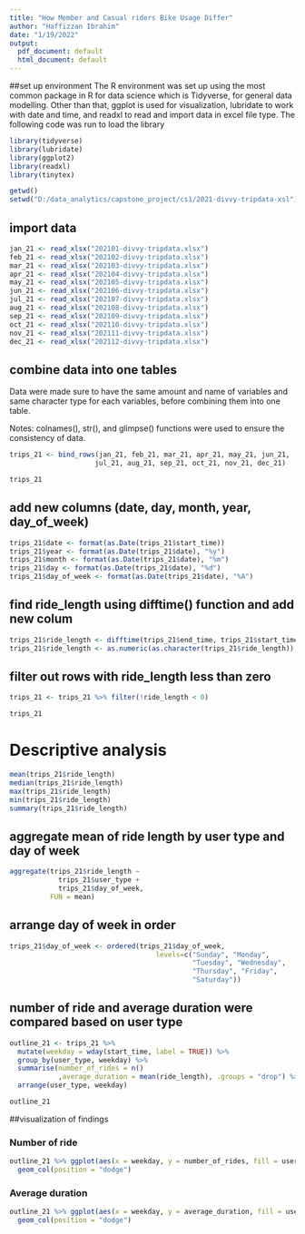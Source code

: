 ---
title: "How Member and Casual riders Bike Usage Differ"
author: "Haffizzan Ibrahim"
date: "1/19/2022"
output:
  pdf_document: default
  html_document: default
---
##set up environment
The R environment was set up using the most common package in R for data science which is Tidyverse, for general data modelling. Other than that, ggplot is used for visualization, lubridate to work with date and time, and readxl to read and import data in excel file type. The following code was run to load the library

```{r}
library(tidyverse)
library(lubridate)
library(ggplot2)
library(readxl)
library(tinytex)

getwd()
setwd("D:/data_analytics/capstone_project/cs1/2021-divvy-tripdata-xsl")
```
## import data

```{r}
jan_21 <- read_xlsx("202101-divvy-tripdata.xlsx")
feb_21 <- read_xlsx("202102-divvy-tripdata.xlsx")
mar_21 <- read_xlsx("202103-divvy-tripdata.xlsx")
apr_21 <- read_xlsx("202104-divvy-tripdata.xlsx")
may_21 <- read_xlsx("202105-divvy-tripdata.xlsx")
jun_21 <- read_xlsx("202106-divvy-tripdata.xlsx")
jul_21 <- read_xlsx("202107-divvy-tripdata.xlsx")
aug_21 <- read_xlsx("202108-divvy-tripdata.xlsx")
sep_21 <- read_xlsx("202109-divvy-tripdata.xlsx")
oct_21 <- read_xlsx("202110-divvy-tripdata.xlsx")
nov_21 <- read_xlsx("202111-divvy-tripdata.xlsx")
dec_21 <- read_xlsx("202112-divvy-tripdata.xlsx")
```
## combine data into one tables
Data were made sure to have the same amount and name of variables and same character type for each variables, before combining them into one table.

Notes: colnames(), str(), and glimpse() functions were used to ensure the consistency of data.

```{r}
trips_21 <- bind_rows(jan_21, feb_21, mar_21, apr_21, may_21, jun_21,
                     jul_21, aug_21, sep_21, oct_21, nov_21, dec_21)

trips_21
```
## add new columns (date, day, month, year, day_of_week)

```{r}
trips_21$date <- format(as.Date(trips_21$start_time))
trips_21$year <- format(as.Date(trips_21$date), "%y")
trips_21$month <- format(as.Date(trips_21$date), "%m")
trips_21$day <- format(as.Date(trips_21$date), "%d")
trips_21$day_of_week <- format(as.Date(trips_21$date), "%A")
```
## find ride_length using difftime() function and add new colum

```{r}
trips_21$ride_length <- difftime(trips_21$end_time, trips_21$start_time)
trips_21$ride_length <- as.numeric(as.character(trips_21$ride_length))
```
## filter out rows with ride_length less than zero

```{r}
trips_21 <- trips_21 %>% filter(!ride_length < 0)

trips_21
```
# Descriptive analysis

```{r}
mean(trips_21$ride_length)
median(trips_21$ride_length)
max(trips_21$ride_length)
min(trips_21$ride_length)
summary(trips_21$ride_length)
```
## aggregate mean of ride length by user type and day of week

```{r}
aggregate(trips_21$ride_length ~
            trips_21$user_type +
            trips_21$day_of_week,
          FUN = mean)
```
## arrange day of week in order

```{r}
trips_21$day_of_week <- ordered(trips_21$day_of_week,
                                    levels=c("Sunday", "Monday",
                                             "Tuesday", "Wednesday",
                                             "Thursday", "Friday",
                                             "Saturday"))
```
## number of ride and average duration were compared based on user type

```{r}
outline_21 <- trips_21 %>% 
  mutate(weekday = wday(start_time, label = TRUE)) %>% 
  group_by(user_type, weekday) %>% 
  summarise(number_of_rides = n()
            ,average_duration = mean(ride_length), .groups = "drop") %>% 
  arrange(user_type, weekday)

outline_21
```
##visualization of findings

### Number of ride

```{r}
outline_21 %>% ggplot(aes(x = weekday, y = number_of_rides, fill = user_type)) +
  geom_col(position = "dodge")
```
### Average duration

```{r}
outline_21 %>% ggplot(aes(x = weekday, y = average_duration, fill = user_type)) +
  geom_col(position = "dodge")
```
